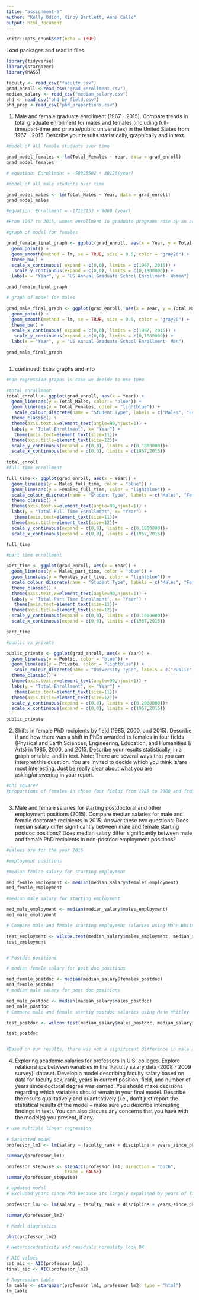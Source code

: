 ```yaml
---
title: "assignment-5"
author: "Kelly Odion, Kirby Bartlett, Anna Calle"
output: html_document
---
```


```r
knitr::opts_chunk$set(echo = TRUE)
```

Load packages and read in files
```r
library(tidyverse)
library(stargazer)
library(MASS)

faculty <- read_csv("faculty.csv")
grad_enroll <-read_csv("grad_enrollment.csv")
median_salary <- read_csv("median_salary.csv")
phd <- read_csv("phd_by_field.csv")
phd_prop <-read_csv("phd_proportions.csv")


```



1) Male and female graduate enrollment (1967 - 2015). Compare trends in total graduate enrollment
for males and females (including full-time/part-time and private/public universities) in the United
States from 1967 - 2015. Describe your results statistically, graphically and in text.
```r

#model of all female students over time

grad_model_females <- lm(Total_Females ~ Year, data = grad_enroll)
grad_model_females

# equation: Enrollment = -58955502 + 30126(year) 

#model of all male students over time

grad_model_males <- lm(Total_Males ~ Year, data = grad_enroll)
grad_model_males

#equation: Enrollment = -17112153 + 9069 (year)

#From 1967 to 2015, women enrollment in graduate programs rose by an average of 30,126 per year, while enrollment for men only rose by 9,069

#graph of model for females

grad_female_final_graph <- ggplot(grad_enroll, aes(x = Year, y = Total_Females)) +
  geom_point() +
  geom_smooth(method = lm, se = TRUE, size = 0.5, color = "gray20") +
  theme_bw() +
  scale_x_continuous( expand = c(0,0), limits = c(1967, 2015)) +
   scale_y_continuous(expand = c(0,0), limits = c(0,1800000)) +
  labs(x = "Year", y = "US Annual Graduate School Enrollment- Women")

grad_female_final_graph

# graph of model for males

grad_male_final_graph <- ggplot(grad_enroll, aes(x = Year, y = Total_Males)) +
  geom_point() +
  geom_smooth(method = lm, se = TRUE, size = 0.5, color = "gray20") +
  theme_bw() +
  scale_x_continuous( expand = c(0,0), limits = c(1967, 2015)) +
   scale_y_continuous(expand = c(0,0), limits = c(0,1800000)) +
  labs(x = "Year", y = "US Annual Graduate School Enrollment- Men")

grad_male_final_graph



```

1) continued: Extra graphs and info

```r
#non regression graphs in case we decide to use them

#total enrollment 
total_enroll <- ggplot(grad_enroll, aes(x = Year)) +
  geom_line(aes(y = Total_Males, color = "blue")) +
  geom_line(aes(y = Total_Females, color = "lightblue")) +
   scale_colour_discrete(name = "Student Type", labels = c("Males", "Females")) +
  theme_classic() +
  theme(axis.text.x=element_text(angle=90,hjust=1)) +
  labs(y = "Total Enrollment", x= "Year") +
   theme(axis.text=element_text(size=11))+
  theme(axis.title=element_text(size=12))+
  scale_y_continuous(expand = c(0,0), limits = c(0,1800000))+
  scale_x_continuous(expand = c(0,0), limits = c(1967,2015))
                      
total_enroll
#full time enrollment 

full_time <- ggplot(grad_enroll, aes(x = Year)) +
  geom_line(aes(y = Males_full_time, color = "blue")) +
  geom_line(aes(y = Females_full_time, color = "lightblue")) +
  scale_colour_discrete(name = "Student Type", labels = c("Males", "Females")) +
  theme_classic() +
  theme(axis.text.x=element_text(angle=90,hjust=1)) +
  labs(y = "Total Full Time Enrollment", x= "Year") +
   theme(axis.text=element_text(size=11))+
  theme(axis.title=element_text(size=12))+
  scale_y_continuous(expand = c(0,0), limits = c(0,1000000))+
  scale_x_continuous(expand = c(0,0), limits = c(1967,2015))

full_time

#part time enrollment

part_time <- ggplot(grad_enroll, aes(x = Year)) +
  geom_line(aes(y = Males_part_time, color = "blue")) +
  geom_line(aes(y = Females_part_time, color = "lightblue")) +
  scale_colour_discrete(name = "Student Type", labels = c("Males", "Females")) +
  theme_classic() +
  theme(axis.text.x=element_text(angle=90,hjust=1)) +
  labs(y = "Total Part Time Enrollment", x= "Year") +
   theme(axis.text=element_text(size=11))+
  theme(axis.title=element_text(size=12))+
  scale_y_continuous(expand = c(0,0), limits = c(0,1000000))+
  scale_x_continuous(expand = c(0,0), limits = c(1967,2015))

part_time

#public vs private 

public_private <- ggplot(grad_enroll, aes(x = Year)) +
  geom_line(aes(y = Public, color = "blue")) +
  geom_line(aes(y = Private, color = "lightblue")) +
   scale_colour_discrete(name = "University Type", labels = c("Public", "Private")) +
  theme_classic() +
  theme(axis.text.x=element_text(angle=90,hjust=1)) +
  labs(y = "Total Enrollment", x= "Year") +
   theme(axis.text=element_text(size=11))+
  theme(axis.title=element_text(size=12))+
  scale_y_continuous(expand = c(0,0), limits = c(0,2000000))+
  scale_x_continuous(expand = c(0,0), limits = c(1967,2015))

public_private
```

2) Shifts in female PhD recipients by field (1985, 2000, and 2015). Describe if and how there was
a shift in PhDs awarded to females in four fields (Physical and Earth Sciences, Engineering, Education,
and Humanities & Arts) in 1985, 2000, and 2015. Describe your results statistically, in a graph or table,
and in text. Note: There are several ways that you can interpret this question. You are invited to decide
which you think is/are most interesting. Just be really clear about what you are asking/answering in
your report.
```r
#chi square? 
#proportions of females in those four fields from 1985 to 2000 and from 2000 to 2015 



```

3) Male and female salaries for starting postdoctoral and other employment positions (2015).
Compare median salaries for male and female doctorate recipients in 2015. Answer these two questions:
Does median salary differ significantly between male and female starting postdoc positions? Does
median salary differ significantly between male and female PhD recipients in non-postdoc employment
positions?
```r
#values are for the year 2015 

#employment positions 

#median femlae salary for starting employment 

med_female_employment <- median(median_salary$females_employment)
med_female_employment

#median male salary for starting employment 

med_male_employment <- median(median_salary$males_employment)
med_male_employment

# Compare male and female starting employment salaries using Mann Whitney 

test_employment <- wilcox.test(median_salary$males_employment, median_salary$females_employment, paired = TRUE)
test_employment


# Postdoc positions 

# median female salary for post doc positions 

med_female_postdoc <- median(median_salary$females_postdoc)
med_female_postdoc
# median male salary for post doc positions 

med_male_postdoc <- median(median_salary$males_postdoc)
med_male_postdoc
# Compare male and female startig postdoc salaries using Mann Whitley

test_postdoc <- wilcox.test(median_salary$males_postdoc, median_salary$females_postdoc, paired = TRUE)

test_postdoc


#Based on our results, there was not a significant difference in male and female salaires in 2015 in postdoc appointments, but there was in traditional employment settings (V = 101, p = 0.0025). Actual difference in median salaries for employment positions was $3,417. Actual difference in median salaries for post doc positions was $3,000


```

4) Exploring academic salaries for professors in U.S. colleges. Explore relationships between
variables in the ‘Faculty salary data (2008 - 2009 survey)’ dataset. Develop a model describing faculty
salary based on data for faculty sex, rank, years in current position, field, and number of years since
doctoral degree was earned. You should make decisions regarding which variables should remain in your
final model. Describe the results qualitatively and quantitatively (i.e., don’t just report the statistical
results of the model – make sure you describe interesting findings in text). You can also discuss any
concerns that you have with the model(s) you present, if any.
```r
# Use multiple linear regression 
 
# Saturated model
professor_lm1 <- lm(salary ~ faculty_rank + discipline + years_since_phd + years_faculty_service + sex, data = faculty)

summary(professor_lm1)

```
```r
professor_stepwise <- stepAIC(professor_lm1, direction = "both", 
                      trace = FALSE)
summary(professor_stepwise)
```

```r
# Updated model
# Excluded years since PhD because its largely expalined by years of faculty service

professor_lm2 <- lm(salary ~ faculty_rank + discipline + years_since_phd + sex, data = faculty)

summary(professor_lm2)

# Model diagnostics

plot(professor_lm2)

# Heteroscedasticity and residuals normality look OK
```

```r
# AIC values
sat_aic <- AIC(professor_lm1)
final_aic <- AIC(professor_lm2)

```

```r
# Regression table
lm_table <- stargazer(professor_lm1, professor_lm2, type = "html")
lm_table
```

